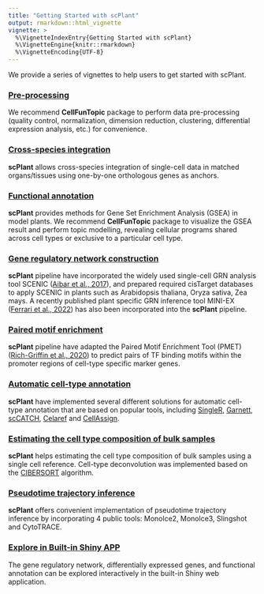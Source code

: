 ```yaml
---
title: "Getting Started with scPlant"
output: rmarkdown::html_vignette
vignette: >
  %\VignetteIndexEntry{Getting Started with scPlant}
  %\VignetteEngine{knitr::rmarkdown}
  %\VignetteEncoding{UTF-8}
---
```


We provide a series of vignettes to help users to get started with scPlant.


### [Pre-processing](pre-processing.html)

We recommend **CellFunTopic** package to perform data pre-processing (quality control, normalization, dimension reduction, clustering, differential expression analysis, etc.) for convenience.

### [Cross-species integration](integration.html)

**scPlant** allows cross-species integration of single-cell data in matched organs/tissues using one-by-one orthologous genes as anchors.

### [Functional annotation](functional_annotation.html)

**scPlant** provides methods for Gene Set Enrichment Analysis (GSEA) in model plants. We recommend **CellFunTopic** package to visualize the GSEA result and perform topic modelling, revealing cellular programs shared across cell types or exclusive to a particular cell type.

### [Gene regulatory network construction](regulatory_network.html)

**scPlant** pipeline have incorporated the widely used single-cell GRN analysis tool SCENIC ([Aibar et al., 2017](https://www.nature.com/articles/nmeth.4463)), and prepared required cisTarget databases to apply SCENIC in plants such as Arabidopsis thaliana, Oryza sativa, Zea mays. A recently published plant specific GRN inference tool MINI-EX ([Ferrari et al., 2022](https://doi.org/10.1016/j.molp.2022.10.016)) has also been incorporated into the **scPlant** pipeline. 

### [Paired motif enrichment](paired_motif_enrichment.html)

**scPlant** pipeline have adapted the Paired Motif Enrichment Tool (PMET) ([Rich-Griffin et al., 2020](https://academic.oup.com/plcell/article/32/9/2742/6118120)) to predict pairs of TF binding motifs within the promoter regions of cell-type specific marker genes.

### [Automatic cell-type annotation](auto-annotation.html)

**scPlant** have implemented several different solutions for automatic cell-type annotation that are based on popular tools, including [SingleR](https://doi.org/10.1038/s41590-018-0276-y), [Garnett](https://doi.org/10.1038/s41592-019-0535-3), [scCATCH](https://doi.org/10.1016/j.isci.2020.100882), [Celaref](https://www.bioconductor.org/packages/release/bioc/html/celaref.html) and [CellAssign](https://doi.org/10.1038/s41592-019-0529-1).

### [Estimating the cell type composition of bulk samples](deconvolution.html)

**scPlant** helps estimating the cell type composition of bulk samples using a single cell reference. Cell-type deconvolution was implemented based on the [CIBERSORT](https://www.nature.com/articles/nmeth.3337) algorithm.

### [Pseudotime trajectory inference](pseudotime.html)

**scPlant** offers convenient implementation of pseudotime trajectory inference by incorporating 4 public tools: Monolce2, Monolce3, Slingshot and CytoTRACE.

### [Explore in Built-in Shiny APP](shiny_app.html)

The gene regulatory network, differentially expressed genes, and functional annotation can be explored interactively in the built-in Shiny web application.



